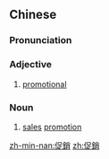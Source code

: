 {{also|促销}}
==Chinese==
{{zh-forms|s=促销}}

===Pronunciation===
{{zh-pron
|m=cùxiāo
|c=cuk1 siu1
|mn=chhiok-siau
|cat=a
}}

===Adjective===
{{zh-adj}}

# [[promotional]]
#: {{zh-x|促銷 材料|promotional material}}

===Noun===
{{zh-noun}}

# [[sales]] [[promotion]]

[[zh-min-nan:促銷]]
[[zh:促銷]]